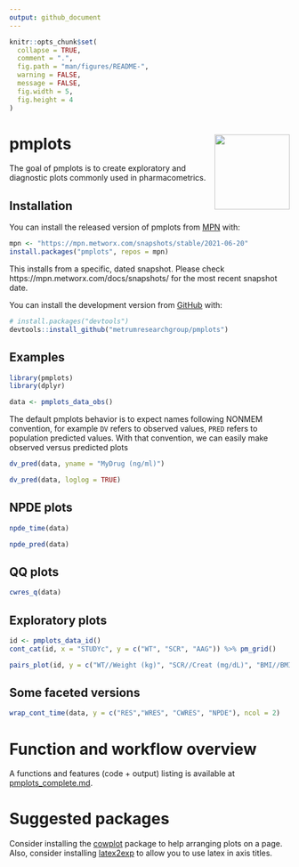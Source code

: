 ```yaml
---
output: github_document
---
```


<!-- README.md is generated from README.Rmd. Please edit that file -->

```r
knitr::opts_chunk$set(
  collapse = TRUE,
  comment = ".",
  fig.path = "man/figures/README-",
  warning = FALSE, 
  message = FALSE,
  fig.width = 5, 
  fig.height = 4
)
```

# pmplots <img align="right" src = "man/figures/logo.png" width="135px">

<!-- badges: start -->
<!-- badges: end -->

The goal of pmplots is to create exploratory and diagnostic plots commonly 
used in pharmacometrics.

## Installation

You can install the released version of pmplots from [MPN](https://mpn.metworx.com/docs/) with:

```r
mpn <- "https://mpn.metworx.com/snapshots/stable/2021-06-20"
install.packages("pmplots", repos = mpn)
```

This installs from a specific, dated snapshot. Please check 
https://mpn.metworx.com/docs/snapshots/ for the most recent snapshot date.

You can install the development version from [GitHub](https://github.com/) with:

``` r
# install.packages("devtools")
devtools::install_github("metrumresearchgroup/pmplots")
```


## Examples

```r
library(pmplots)
library(dplyr)

data <- pmplots_data_obs()
```


The default pmplots behavior is to expect names following NONMEM convention, 
for example `DV` refers to observed values, `PRED` refers to population 
predicted values. With that convention, we can easily make observed versus 
predicted plots

```r
dv_pred(data, yname = "MyDrug (ng/ml)")
```

```r
dv_pred(data, loglog = TRUE)
```


## NPDE plots
```r
npde_time(data)
```

```r
npde_pred(data)
```


## QQ plots
```r
cwres_q(data)
```


## Exploratory plots

```r
id <- pmplots_data_id()
cont_cat(id, x = "STUDYc", y = c("WT", "SCR", "AAG")) %>% pm_grid()
```

```r
pairs_plot(id, y = c("WT//Weight (kg)", "SCR//Creat (mg/dL)", "BMI//BMI (kg/m2)"))
```

## Some faceted versions

```r
wrap_cont_time(data, y = c("RES","WRES", "CWRES", "NPDE"), ncol = 2)
```


# Function and workflow overview

A functions and features (code + output) listing is available at 
[pmplots_complete.md](https://github.com/metrumresearchgroup/pmplots/blob/master/inst/examples/pmplots_complete.md).  

# Suggested packages

Consider installing the [cowplot](https://CRAN.R-project.org/package=cowplot) 
package to help arranging plots on a page.  Also, consider installing
[latex2exp](https://CRAN.R-project.org/package=latex2exp) to allow you to 
use latex in axis titles.
